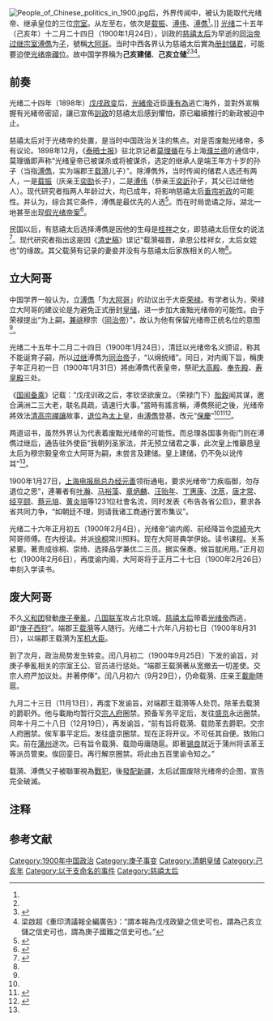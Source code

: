 [[File:People_of_Chinese_politics_in_1900.jpg|thumb]]后，外界传闻中，被认为能取代光绪帝、继承皇位的三位[[清朝宗室|宗室]]。从左至右，依次是[[载振|载振]]、[[溥偉|溥伟]]、[[溥儁|溥儁]]<ref name=aa1/>。]]
[[光绪|光绪]]二十五年（己亥年）十二月二十四日（1900年1月24日），训政的[[慈禧太后|慈禧太后]]为早逝的[[同治帝|同治帝]][[过继|过继]][[清朝宗室|宗室]][[溥儁|溥儁]]为[[皇子|子]]，號稱[[大阿哥|大阿哥]]。当时中西各界认为慈禧太后實為[[清朝皇储|册封儲君]]，可能要迫使[[光绪帝|光绪帝]][[禪位|禪位]]。故中国学界稱为'''己亥建储'''、'''己亥立储'''<ref name=aa1/><ref name="aa2">{{Cite journal
|last = 
|first = 
|author = 孙昉、孙向群
|coauthors = 
|date = 2009
|year = 
|month = 
|title = 《己亥建储与晚清政治危机》
|journal = 北方论丛
|volume = 
|issue = 2009年05期
|pages = 75-79
|publisher = 哈尔滨师范大学
|location = 黑龙江省哈尔滨市
|issn = 1000-3541
|pmid = 
|doi = 
|bibcode = 
|oclc = 
|id = 
|url = http://www.wanfangdata.com.cn/details/detail.do?_type=perio&id=bflc200905019#
|language = Zh-hans
|format = 
|accessdate = 
|laysummary = 
|laysource = 
|laydate = 
|quote = 
|archive-date = 2020-06-25
|archive-url = https://web.archive.org/web/20200625054534/http://www.wanfangdata.com.cn/details/detail.do?_type=perio&id=bflc200905019
|dead-url = no
}}</ref><ref>梁啟超《重印清議報全編廣告》：“謂本報為戊戌政變之信史可也，謂為己亥立儲之信史可也，謂為庚子國難之信史可也。”</ref>。

== 前奏==

光绪二十四年（1898年）[[戊戌变法|戊戌政变]]后，[[光緒帝|光緒帝]]近臣[[康有為|康有為]]逃亡海外，並對外宣稱握有光緒帝密詔，讓已宣佈[[訓政|訓政]]的慈禧太后感到懼怕，原已繼續推行的新政被迫中止。

慈禧太后对于光绪帝的处置，是当时中国政治关注的焦点。对是否废黜光绪帝，多有议论。1898年12月，《[[泰晤士报|泰晤士报]]》驻北京记者[[莫理循|莫理循]]在与上海[[濮蘭德|濮兰德]]的通信中，莫理循即声称“光绪皇帝已被谋杀或将被谋杀，选定的继承人是端王年方十岁的孙子（当指[[溥儁|溥儁]]，实为端郡王[[载漪|载漪]]儿子）”。除溥儁外，当时传闻的储君人选还有两人，一是[[载振|载振]]（庆亲王[[奕劻|奕劻]]长子），二是[[溥偉|溥伟]]（恭亲王[[奕訢|奕訢]]孙子，其父已过继他人）。现代研究者指两人年龄过大，均已成年，将影响慈禧太后[[垂帘听政|垂帘听政]]的可能性。并认为，综合其它条件，溥儁是最优先的人选<ref name="aa1">{{Cite journal
|last = 
|first = 
|author = 郭卫东
|coauthors = 
|date = 1990
|year = 
|month = 
|title = 《“己亥建储”若干问题考析》
|journal = 北京大学学报：哲学社会科学版
|volume = 
|issue = 1990年第5期
|pages = 94-100
|publisher = 北京大学
|location = 北京市
|issn = 1000-5919
|pmid = 
|doi = 
|bibcode = 
|oclc = 
|id = 
|url = http://www.cqvip.com/QK/81274X/199005/1002875913.html
|language = Zh-hans
|format = 
|accessdate = 
|laysummary = 
|laysource = 
|laydate = 
|quote = 
|archive-date = 2020-06-26
|archive-url = https://web.archive.org/web/20200626114002/http://www.cqvip.com/QK/81274X/199005/1002875913.html
|dead-url = no
}}</ref>{{Rp|94、95}}。而在时局诡谲之际，湖北一地甚至出现[[假光绪帝案|假光绪帝案]]<ref>{{Cite journal
|last =
|first =
|author =王刚
|coauthors =
|date =2019
|year =
|month =
|title =《从“武昌假光绪案”看己亥建储前后的舆论和政局》
|journal =清史研究
|volume =
|issue =2019年第3期
|pages =
|publisher =中国人民大学
|location =北京市
|issn =1002-8587
|pmid =
|doi =
|bibcode =
|oclc =
|id =
|url =http://www.cnki.com.cn/Article/CJFDTotal-QSYJ201903010.htm
|language =Zh-hans
|format =
|accessdate =
|laysummary =
|laysource =
|laydate =
|quote =
|archive-date =2020-06-24
|archive-url =https://web.archive.org/web/20200624231038/http://www.cnki.com.cn/Article/CJFDTotal-QSYJ201903010.htm
|dead-url =no
}}</ref>。

民国以后，有慈禧太后选择溥儁是因他的生母是[[桂祥|桂祥]]之女，即慈禧太后侄女的说法<ref name="a1">{{Cite web |url=http://news.sina.com.cn/o/2005-11-21/15417498795s.shtml |title=立嗣—废储—再立 |accessdate=2018-08-25 |author= |date=2005-11-21 |work= |quote=废储慈禧预定庚子年即光绪二十六年(1900年)举行光绪禅位典礼，改年号为“保庆”。但京师内外，议论纷纷[……]从上可以看出：慈禧亲手指定的三位皇位继承人——光绪帝载湉是亲胞妹的儿子，大阿哥溥儁是亲侄女的儿子，宣统帝溥仪是养女的儿子。这表明慈禧在爱新觉罗宗室中，挑选同叶赫那拉氏有关系之人，一代大清兴亡，系于懿亲宫闱！ |publisher=新浪网，来源：人民网 |language=Zh-hans |archive-date=2021-06-29 |archive-url=https://web.archive.org/web/20210629030419/http://news.sina.com.cn/o/2005-11-21/15417498795s.shtml |dead-url=no }}</ref>。现代研究者指出这是因《[[清史稿|清史稿]]》误记“载漪福晋，承恩公桂祥女，太后女姪也”的缘故。其父载漪有记录的妻妾并没有与慈禧太后家族相关的人物<ref name=aa1/>{{Rp|93、94}}。

== 立大阿哥 ==
中国学界一般认为，立[[溥儁|溥儁]]「为[[大阿哥|大阿哥]]」的动议出于大臣[[荣禄|荣禄]]。有学者认为，荣禄立大阿哥的建议论是为避免正式册封[[皇储|皇储]]，进一步加大废黜光绪帝的可能性。由于荣禄提出“为上嗣，[[兼祧|兼祧]]穆宗（[[同治帝|同治帝]]）”，故认为他有保留光绪帝正统名位的意图<ref name=aa1/>{{Rp|93}}。

光绪二十五年十二月二十四日（1900年1月24日），清廷以光绪帝名义颁诏，称其不能诞育子嗣，所以[[過繼|过继]]溥儁为[[同治帝|同治帝]]子，“以绵统绪”。同日，对内阁下旨，稱庚子年正月初一日（1900年1月31日）將由溥儁代表皇帝，祭祀[[大高殿|大高殿]]、[[奉先殿|奉先殿]]、[[寿皇殿|寿皇殿]]三处{{參考|《[[清实录|清实录]]·光绪实录·卷之四百五十七》：光緒二十五年十二月○丁酉。-{朱}-谕：朕冲龄入承大统。仰承皇太后垂帘听政。殷勤教诲。鉅细无遗。迨亲政後。正际时艰。亟思振奋图强。敬报慈恩。即以仰副穆宗毅皇帝付托之重。乃自上年以来。气体违和。庶政殷繁。时虞丛脞。惟念宗社至重。前已吁恳皇太后训政。一年有余。朕躬总未康复。郊坛宗庙诸大祀。不克亲行。值兹时事艰难。仰见深宫宵旰忧劳。不遑暇逸。抚躬循省。寝食难安。敬溯祖宗缔造之艰难。深恐勿克负荷。且入继之初。曾奉皇太后懿旨。俟朕生有皇子。即承继穆宗毅皇帝为嗣。此天下臣民所共知者也。乃朕痼疾在躬。艰于诞育。以致穆宗毅皇帝嗣续无人。统系所关。至为重大。忧思及此。无地自容。诸病何能望愈。因再叩恳圣慈。就近于宗室中慎简贤良。为穆宗毅皇帝立嗣。以为将来大统之畀。再四恳求。始蒙俯允。以端郡王载漪之子溥儁继承穆宗毅皇帝为子。钦承懿旨。欣幸莫名。谨敬仰遵慈训。封载漪之子为皇子。以绵统绪。将此通谕知之。　○明年正月初一日。大高殿。奉先殿。寿皇殿三处。著派大阿哥溥儁恭代行礼。}}。

《[[国闻备乘|国闻备乘]]》记载：“戊戌训政之后，孝钦坚欲废立。（荣禄门下）[[貽穀|貽穀]]闻其谋，邀合满洲二三大老，联名具疏，请速行大事。”當時有謠言稱，溥儁祭祀之後，光绪帝將效法[[清高宗|清高宗]][[禪讓|禪讓]]故事，[[退位|退位]]為[[太上皇|太上皇]]，由[[溥儁|溥儁]]登基，改元“[[保慶|保慶]]”<ref name=a1/><ref name="吴仁安">{{cite journal|author =吴仁安|title=晚清光绪季年的“己亥建储”丑剧和爱新觉罗·溥儁的“大阿哥”之“立”与“废。|journal=江南大学学报（人文社会科学版）|date=2014|volume=13|issue=1|pages=49-53|author2=|author3=|author4=|author5=}}</ref><ref>{{cite journal|author =郭廷以|title=近代中國史事日誌|journal=中華書局|date=1987-05|pages=1062-1063|quote=1,24(一二，二四)封端郡王戴漪之子溥儁為皇子（大阿哥），繼承穆宗毅皇帝（同治）為子，派崇綺為師傅授讀，並派徐桐常川照料（是所謂「己亥建儲」。據傳擬於光緒庚子實行廢立，改元「保慶」）。}}</ref>。

两道诏书，虽然外界认为代表着废黜光绪帝的可能性。而总理各国事务衙门则在溥儁过继后，通告驻外使臣“我朝列圣家法，并无预立储君之事，此次皇上惟籲恳皇太后为穆宗毅皇帝立大阿哥为嗣，未尝言及建储。皇上建储，仍不免以讹传耳”<ref name=aa1/>{{Rp|93}}。

1900年1月27日，[[上海电报局|上海电报局]][[总办|总办]][[经元善|经元善]]领衔通电，要求光绪帝“力疾临御，勿存退位之思”，連署者有[[叶瀚|叶瀚]]、[[馬幼漁|马裕藻]]、[[章太炎|章炳麟]]、[[汪贻年|汪贻年]]、[[丁惠康_(政治人物)|丁惠康]]、[[沈荩|沈荩]]，[[唐才常|唐才常]]、[[经亨颐|经亨颐]]、[[蔡元培|蔡元培]]、[[黄炎培|黄炎培]]等1231位社會名流，同时发表《布告各省公启》，要求各省共同力争，“如朝廷不理，则请我诸工商通行罢市集议”。

光绪二十六年正月初五（1900年2月4日），光绪帝“谕内阁、前经降旨令[[崇綺|崇綺]]充大阿哥师傅。在内授读。并派[[徐桐|徐桐]]常川照料。现在大阿哥典学伊始。读书课程。关系紧要。著责成徐桐、崇绮、选择品学兼优二三员。据实保奏。候旨肬闲用。”正月初七（1900年2月6日），再度谕内阁，大阿哥将于正月二十七日（1900年2月26日）申刻入学读书{{參考|《清实录·光绪实录·卷之四百五十八》光绪二十六年庚子春正月[……]○戊申。谕内阁、前经降旨令崇绮充大阿哥师傅。在内授读。并派徐桐常川照料[……]○庚戌[……]○谕内阁、大阿哥于正月二十七日申刻入学读书[……]}}。

== 废大阿哥==

不久[[义和团|义和团]]發動[[庚子拳亂|庚子拳亂]]，[[八国联军|八国联军]]攻占北京城。[[慈禧太后|慈禧太后]]带着[[光绪帝|光绪帝]]西逃，即“[[庚子西狩|庚子西狩]]”。端郡王[[载漪|载漪]]等人随行{{參考|《[[清实录|清实录]]·光绪实录·卷之四百六十九》光绪二十六年。庚子。八月。乙酉[……]○上谕、此次西巡。事出仓猝[……]余自庄亲王载勋、端郡王载漪、载澜、载泽、溥伦、那彦图、桂祥、博迪苏、刚毅、苏噜岱、英年、奇克伸布、定昌业经随扈外[……]}}。光绪二十六年八月初七日（1900年8月31日），以端郡王载漪为[[军机大臣|军机大臣]]{{參考|《清实录·光绪实录·卷之四百六十八》光绪二十六年。庚子。八月[……]○丙子[……]○以端郡王载漪为军机大臣现月[……]}}。

到了次月，政治局势发生转变。闰八月初二（1900年9月25日）下发的谕旨，对庚子拳亂相关的宗室王公、官员进行惩处。“端郡王载漪著从宽撤去一切差使。交宗人府严加议处。并著停俸”。闰八月初六（9月29日），仍命载漪、庄亲王[[載勛|載勛]]随扈{{參考|《清实录·光绪实录·卷之四百七十》光绪二十六年。庚子。闰八月[……]○辛丑[……]○又谕、此次中外开衅。变出非常[……]庄亲王载勋、怡亲王溥静、贝勒载濂、载滢、均著革去爵职。端郡王载漪著从宽撤去一切差使。交宗人府严加议处。并著停俸。辅国公载澜、都察院左都御史英年、均著交该衙门严加议处。协办大学士吏部尚书刚毅、刑部尚书赵舒翘、著交都察院吏部议处。以示惩儆[……]○乙巳[……]○命端郡王载漪、已革庄亲王载勋随扈。现月[……]}}。

九月二十三日（11月13日），再度下发谕旨，对端郡王载漪等人处罚。除革去载漪的爵职外。他与載勛均暂行交[[宗人府|宗人府]]圈禁。预备军务平定后，发往[[盛京城|盛京]]永远圈禁{{參考|《清实录·光绪实录·卷之四百七十三》光绪二十六年。庚子九月[……]○庚寅。谕内阁、此次肇祸诸臣[……]端郡王载漪著革去爵职。与已革庄亲王载勋均暂行交宗人府圈禁。俟军务平定后。再行发往盛京。永远圈禁。已革怡亲王溥静、已革贝勒载滢著一并交宗人府圈禁。贝勒载濂业经革去爵职[……]○军机大臣奏、奉旨将已革端郡王载漪等、发往盛京圈禁。惟洋人尚据该处。前往恐难保全。可否改予处分。得旨、载漪、载勋、均著暂行交宗人府圈禁。俟盛京平定后。仍遵旨发往盛京。永远圈禁。[……]}}。同年十月二十八日（12月19日），再发谕旨，“前有旨将载漪、载勋革去爵职。交宗人府圈禁。俟军事平定后。发往盛京圈禁。现在正将开议。不可任其自便。致贻口实。前在[[蒲州府|蒲州]]途次。已有旨令载漪、载勋毋庸随扈。即著[[锡良|锡良]]就近于蒲州将该革王等派员管束。俟回銮日。再行解京圈禁。将此由五百里谕令知之。{{參考|《清实录·光绪实录·卷之四百七十四》光绪二十六年。庚子。冬十月[……]○丙寅。谕军机大臣等[……]○又谕、前有旨将载漪、载勋、革去爵职。[……]}}”　　

载漪、溥儁父子被聯軍視為[[戰犯|戰犯]]，後[[發配|發配]][[新疆省_(清)|新疆]]，太后試圖废除光绪帝的企图，宣告完全破滅。

== 注释 ==
{{Reflist|25em}}

== 参考文献==
{{Reflist|group="參"|colwidth=30em}}

{{清朝歷史事件}}

{{DEFAULTSORT:J己亥建儲}}
[[Category:1900年中国政治|Category:1900年中国政治]]
[[Category:庚子事变|Category:庚子事变]]
[[Category:清朝皇储|Category:清朝皇储]]
[[Category:己亥年|Category:己亥年]]
[[Category:以干支命名的事件|Category:以干支命名的事件]]
[[Category:慈禧太后|Category:慈禧太后]]